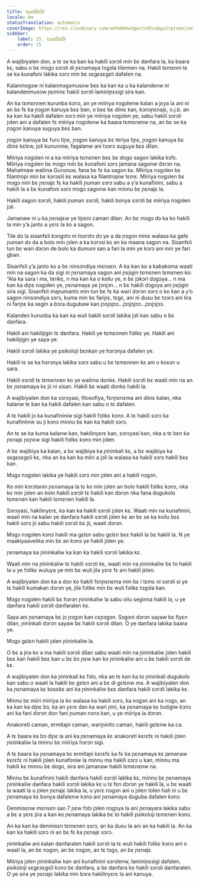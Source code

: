 ```yaml
---
title: ߓߐ߬ߟߐ߲߬ߞߘߐ
locale: bm
statusTranslation: automatic
coverImage: https://res.cloudinary.com/xmfm6mhw3gwctndtcubgx2rptnae/image/upload/v1740337243/small_cover_educacion_fundamental_a051170f1c.webp
sidebar:
    label: 15. ߓߐ߬ߟߐ߲߬ߞߘߐ
    order: 15
---
```

A wajibiyalen don, a tɛ se ka ban ka hakili sɔrɔli min bɛ danfara la, ka baara kɛ, sabu o bɛ mɔgɔ sɔrɔli di ɲɛnamaya tɔgɔla tilennen na. Hakili tɛmɛnni tɛ se ka kunafoni lakika sɔrɔ min bɛ sɛgɛsɛgɛli dafalen na.

Kalanmɔgɔw ni kalanmɔgɔmusow bɛɛ ka kan ka u ka kalandenw ni kalandenmusow ɲɛminɛ hakili sɔrɔli laminiɲɛsigi sira kan.

An ka tɛmɛnnen kurunba kɔnɔ, an ye miiriya nɔgɔlenw kalan a jɛya la ani ni an bɛ fɛ ka ɲɔgɔn kanuya bɛɛ ban, o bɛɛ bɛ diinɛ kan, kɔnɔɲɛnajɛ, o.j.b. an ka kan ka hakili dafalen sɔrɔ min ye miiriya nɔgɔlen ye, sabu hakili sɔrɔli jɔlen ani a dafalen fɛ miiriya nɔgɔlenw ka baara tɛmɛnenw na, an bɛ se ka ɲɔgɔn kanuya suguya bɛɛ ban.

ɲɔgɔn kanuya bɛ furu tiɲɛ, ɲɔgɔn kanuya bɛ teriya tiɲɛ, ɲɔgɔn kanuya bɛ diinɛ kɛlɛw, joli kununniw, fagalanw ani tɔɔrɔ suguya bɛɛ dilan.

Miiriya nɔgɔlen ni a ka miiriya tɛmɛnen bɛɛ bɛ dogo sagon lakika kɔfɛ. Miiriya nɔgɔlen bɛ mɔgɔ min bɛ kunafoni sɔrɔ jamana sagonw dɔrɔn na. Mahatmaw walima Gurunuw, fana bɛ fɛ ka sagon kɛ. Miiriya nɔgɔlen bɛ filantropi min bɛ kɔrɔsili kɛ walasa ka filantropiw tɛmɛ. Miiriya nɔgɔlen bɛ mɔgɔ min bɛ ɲɛnajɛ fɛ ka hakili ɲuman sɔrɔ sabu a y’a kunafinini, sabu a hakili la a bɛ kunafoni sɔrɔ mɔgɔ sagonw kan minnu bɛ ɲɛnajɛ la.

Hakili sagon sɔrɔli, hakili ɲuman sɔrɔli, hakili bonya sɔrɔli bɛ miiriya nɔgɔlen jɔli.

Jamanaw ni u ka ɲɛnajɛw ye tiɲɛni caman dilan. An bɛ mɔgɔ dɔ ka ko hakili la min y’a janto a yɛrɛ la ko a sagon.

Tile dɔ la sisanfɛli kɔngɔtɔ ni tɔɔrɔtɔ dɔ ye a da ɲɔgɔn minɛ walasa ka gafe ɲuman dɔ da a bolo min jɔlen a ka kɔrɔsi kɛ an ka maana sagon na. Sisanfɛli tun bɛ wari dɔrɔn de bolo ka dumuni san a fari la min ye kɔrɔ ani min ye fari gban.

Sisanfɛli y’a janto ko a bɛ ninsɔndiya mɛnsɛn. A ka kan ko a kabakoma waati min na sagon ka da sigi ni ɲɛnamaya sagon ani ɲɛjigin tɛmɛnen tɛmɛnen ko: “Ala ka sara i ma, terikɛ, n ma kan ka o koilu ye, n bɛ jɔkɔri dɔgɔya... n ma kan ka diɲɛ nɔgɔlen ye, ɲɛnamaya ye jɔnjɔn... n bɛ hakili dɔgɔya ani ɲɛjigin sira sigi. Sisanfɛli maɲumantɔ min tun bɛ fɛ ka wari dɔrɔn sɔrɔ o ko kan a y’o sagon ninsɔndiya sɔrɔ, kuma min bɛ fariɲɛ, tɛgɛ, ani ni dusu bɛ tɔɔrɔ ani lira ni fariɲɛ ka segin a bɔra dugubaw kan jɔɔjɔjɔɔ...jɔɔjɔjɔɔ...jɔɔjɔjɔɔ.

Kalanden kurunba ka kan ka wuli hakili sɔrɔli lakika jɔli kan sabu o bɛ danfara.

Hakili ani hakilijigin tɛ danfara. Hakili ye tɛmɛnnen fɔlikɛ ye. Hakili ani hakilijigin ye saya ye.

Hakili sɔrɔli lakika ye psikoloji bɛnkan ye hɔrɔnya dafalen ye.

Hakili tɛ se ka hɔrɔnya lakika sɔrɔ sabu u bɛ tɛmɛnnen kɛ ani o kosɔn u sara.

Hakili sɔrɔli tɛ tɛmɛnnen ko ye walima donkɛ. Hakili sɔrɔli bɛ waati min na an bɛ ɲɛnamaya kɛ jii ni sisan. Hakili bɛ waati donkɛ hakili la.

A wajibiyalen don ka sɔrɔyasi, filosofiya, fɛnɲɛnɛma ani diinɛ kalan, nka kalanw tɛ kan ka hakili dafalen kan sabu o tɛ dafalen.

A tɛ hakili jɔ ka kunafininiw sigi hakili fɔlikɛ kɔnɔ. A tɛ hakili sɔrɔ ka kunafininiw su ji kɔnɔ minnu bɛ kan ka hakili sɔrɔ.

An tɛ se ka kuma kalanw kan, hakilinyɛrɛ kan, sɔrɔyasi kan, nka a tɛ bɛn ka ɲɛnajɛ ɲɛɲɛw sigi hakili fɔlikɛ kɔnɔ min jɔlen.

A bɛ wajibiya ka kalan, a bɛ wajibiya ka ɲininkali kɛ, a bɛ wajibiya ka sɛgɛsɛgɛli kɛ, nka an ka kan ka miiri a jɔli la walasa ka hakili sɔrɔ hakili bɛɛ kan.

Mɔgɔ nɔgɔlen lakika ye hakili sɔrɔ min jɔlen ani a hakili nɔgɔn.

Ko min kɔrɔtanin ɲɛnamaya la tɛ ko min jɔlen an bolo hakili fɔlikɛ kɔnɔ, nka ko min jɔlen an bolo hakili sɔrɔli tɛ hakili kan dɔrɔn nka fana dugukolo tɛmɛnen kan hakili tɛmɛnen hakili la.

Sɔrɔyasi, hakilinyɛrɛ, ka kan ka hakili sɔrɔli jɔlen kɛ. Waati min na kunafinini, waati min na kalan ye danfara hakili sɔrɔli jɔlen kɛ an bɛ se ka koilu bɛɛ hakili sɔrɔ jii sabu hakili sɔrɔli bɛ jii, waati dɔrɔn.

Mɔgɔ nɔgɔlen kɔnɔ hakili ma gɛlɛn sabu gɛlɛn bɛɛ hakili la bɛ hakili la. N ye maakiyaavelika min bɛ an kɔnɔ ye hakili jɔlen ye.

ɲɛnamaya ka ɲininkaliw ka kan ka hakili sɔrɔli lakika kɛ.

Waati min na ɲininkaliw tɛ hakili sɔrɔli kɛ, waati min na ɲininkaliw bɛ to hakili la u ye fɔlikɛ wuluya ye min bɛ wuli jila yɛrɛ fɛ ani hakili jɛlen.

A wajibiyalen don ka a dɔn ko hakili fɛnɲɛnɛma min bɛ i tɛmɛ ni sɔrɔli si ye tɛ hakili kumakan dɔrɔn ye, jila fɔlikɛ min bɛ wuli fɔlikɛ tɔgɔla kan.

Mɔgɔ nɔgɔlen hakili bɛ hɔrɔn ɲininkaliw la sabu oilu seginna hakili la, u ye danfara hakili sɔrɔli danfaralen kɛ.

Saya ani ɲɛnamaya bɛ jɔ ɲɔgɔn kan cɛɲɔgɔn. Sɔgɔni dɔrɔn sayaw bɛ fiyɛn dilan, ɲininkali dɔrɔn sayaw bɛ hakili sɔrɔli dilan. O ye danfara lakika baara ye.

Mɔgɔ gɛlɛn hakili jɔlen ɲininkaliw la.

O bɛ a jira ko a ma hakili sɔrɔli dilan sabu waati min na ɲininkaliw jɔlen hakili bɛɛ kan hakili bɛɛ kan u bɛ bɔ ɲɛw kan ko ɲininkaliw ani u bɛ hakili sɔrɔli de kɛ.

A wajibiyalen don ka ɲininkali kɛ fɔlɔ, nka an tɛ kan ka to ɲininkali dugukolo kan sabu o waati la hakili bɛ gɛlɛn ani a bɛ di gɛlɛnw ma. A wajibiyalen don ka ɲɛnamaya kɛ kosɛbɛ ani ka ɲininkaliw bɛɛ danfara hakili sɔrɔli lakika kɛ.

Minnu bɛ miiri miiriya la ko walasa ka hakili sɔrɔ, ka nɔgɔn ani ka nɔgɔ, an ka kan ka diɲɛ bɔ, ka an yɛrɛ dan ka wari ɲini, ka ɲɛnamaya kɛ butigiw kɔnɔ ani ka fani dɔrɔn don fani ɲuman nɔnɔ kan, u ye miiriya la dɔrɔn.

Anakoreti caman, ermitaɲi caman, wariɲinitɔ caman, hakili gɛlɛnw ka ca.

A tɛ baara ka bɔ diɲɛ la ani ka ɲɛnamaya kɛ anakoreti kɛrɛfɛ ni hakili jɔlen ɲininkaliw la minnu bɛ miiriya hɔrɔn sigi.

A tɛ baara ka ɲɛnamaya kɛ ermitaɲi kɛrɛfɛ ka fɛ ka ɲɛnamaya kɛ jamanaw kɛrɛfɛ ni hakili jɔlen kunafoniw la minnu ma hakili sɔrɔ u kan, minnu ma hakili kɛ minnu bɛ dogo, sira ani jamanaw hakili tɛmɛnenw na.

Minnu bɛ kunafinini hakili danfara hakili sɔrɔli lakika kɛ, minnu bɛ ɲɛnamaya ɲininkaliw danfara hakili sɔrɔli lakika kɛ u tɛ fɛn dɔrɔn ye hakili la, u bɛ waati la waati la u jɔlen ɲɛnajɛ lakika la, u yɛrɛ nɔgɔn ani u jɔlen tolen hali ni u bɛ ɲɛnamaya kɛ bonya dafalenw kɔnɔ ani ɲɛnamaya duguba dafalen kɔnɔ.

Denmisɛnw mɛnsɛn san 7 ɲɛw fɔlɔ jɔlen nɔgɔya la ani ɲɛnayara lakika sabu a bɛ a yɛrɛ jira a kan ko ɲɛnamaya lakika bɛ to hakili psikoloji tɛmɛnen kɔnɔ.

An ka kan ka denmisɛn tɛmɛnen sɔrɔ, an ka dusu la ani an ka hakili la. An ka kan ka hakili sɔrɔ ni an bɛ fɛ ka ɲɛnajɛ sɔrɔ.

ɲininkaliw ani kalan danfaralen hakili sɔrɔli la tɛ wuli hakili fɔlikɛ kɔnɔ ani o waati la, an bɛ nɔgɔn, an bɛ nɔgɔn, an tɛ tɔgɔ, an bɛ ɲɛnajɛ.

Miiriya jɔlen ɲininkaliw kan ani kunafinini sɔrɔlenw, laminiɲɛsigi dafalen, psikoloji sɛgɛsɛgɛli kɔnɔ bɛ danfara, a bɛ danfara ko hakili sɔrɔli danfaralen. O ye sira ye ɲɛnajɛ lakika min bɔra hakilinyɛrɛ la ani kanuya.

